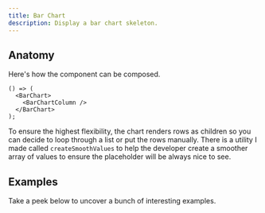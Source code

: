```yaml
---
title: Bar Chart
description: Display a bar chart skeleton.
---
```


<Preview example="barchart-default" />

## Anatomy

Here's how the component can be composed.

```tsx
() => (
  <BarChart>
    <BarChartColumn />
  </BarChart>
);
```

To ensure the highest flexibility, the chart renders rows as children so you can
decide to loop through a list or put the rows manually. There is a utility I
made called `createSmoothValues` to help the developer create a smoother array
of values to ensure the placeholder will be always nice to see.

## Examples

Take a peek below to uncover a bunch of interesting examples.

<Preview example="barchart-lines" />

<Preview example="barchart-animate" vn="Bar Hover" />
